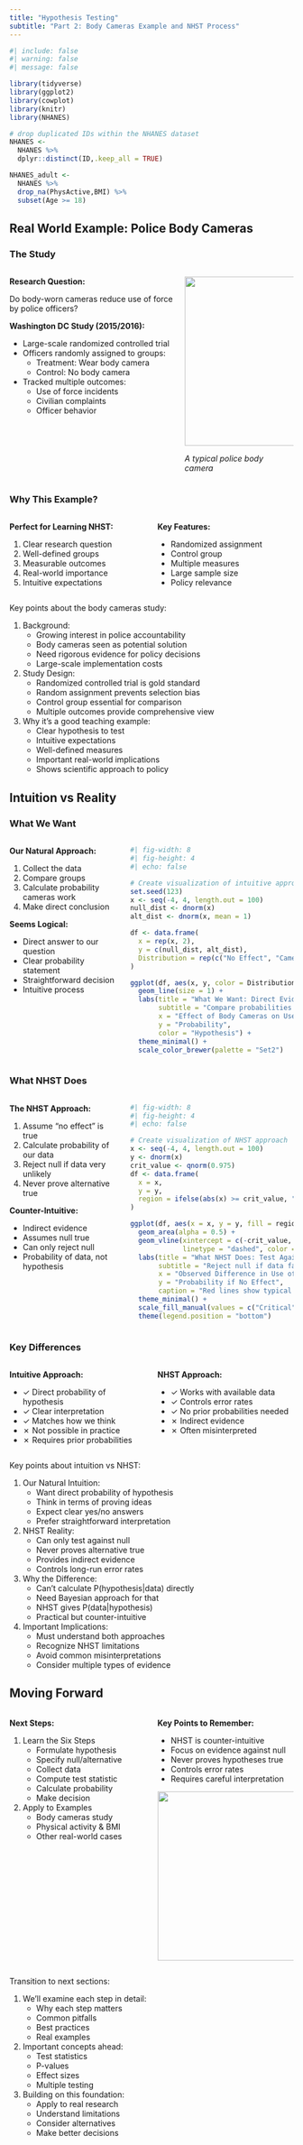 ```yaml
---
title: "Hypothesis Testing"
subtitle: "Part 2: Body Cameras Example and NHST Process"
---
```


```r
#| include: false
#| warning: false
#| message: false

library(tidyverse)
library(ggplot2)
library(cowplot)
library(knitr)
library(NHANES)

# drop duplicated IDs within the NHANES dataset
NHANES <- 
  NHANES %>% 
  dplyr::distinct(ID,.keep_all = TRUE)

NHANES_adult <- 
  NHANES %>%
  drop_na(PhysActive,BMI) %>%
  subset(Age >= 18)
```

## Real World Example: Police Body Cameras {.smaller}

::: {.panel-tabset}

### The Study

::: {.columns}
::: {.column width="60%"}
**Research Question:**

Do body-worn cameras reduce use of force by police officers?

**Washington DC Study (2015/2016):**

- Large-scale randomized controlled trial
- Officers randomly assigned to groups:
  * Treatment: Wear body camera
  * Control: No body camera
- Tracked multiple outcomes:
  * Use of force incidents
  * Civilian complaints
  * Officer behavior
::::

::: {.column width="40%"}
![](https://upload.wikimedia.org/wikipedia/commons/thumb/5/55/Police_Body_Camera.jpg/440px-Police_Body_Camera.jpg){width=300}

*A typical police body camera*
::::
::::

### Why This Example?

::: {.columns}
::: {.column width="50%"}
**Perfect for Learning NHST:**

1. Clear research question
2. Well-defined groups
3. Measurable outcomes
4. Real-world importance
5. Intuitive expectations
::::

::: {.column width="50%"}
**Key Features:**

- Randomized assignment
- Control group
- Multiple measures
- Large sample size
- Policy relevance
::::
::::
::::

::: {.notes}
Key points about the body cameras study:

1. Background:
   - Growing interest in police accountability
   - Body cameras seen as potential solution
   - Need rigorous evidence for policy decisions
   - Large-scale implementation costs

2. Study Design:
   - Randomized controlled trial is gold standard
   - Random assignment prevents selection bias
   - Control group essential for comparison
   - Multiple outcomes provide comprehensive view

3. Why it's a good teaching example:
   - Clear hypothesis to test
   - Intuitive expectations
   - Well-defined measures
   - Important real-world implications
   - Shows scientific approach to policy
::::

## Intuition vs Reality {.smaller}

::: {.panel-tabset}

### What We Want

::: {.columns}
::: {.column width="40%"}
**Our Natural Approach:**

1. Collect the data
2. Compare groups
3. Calculate probability cameras work
4. Make direct conclusion

**Seems Logical:**

- Direct answer to our question
- Clear probability statement
- Straightforward decision
- Intuitive process
::::

::: {.column width="60%"}
```r
#| fig-width: 8
#| fig-height: 4
#| echo: false

# Create visualization of intuitive approach
set.seed(123)
x <- seq(-4, 4, length.out = 100)
null_dist <- dnorm(x)
alt_dist <- dnorm(x, mean = 1)

df <- data.frame(
  x = rep(x, 2),
  y = c(null_dist, alt_dist),
  Distribution = rep(c("No Effect", "Cameras Work"), each = 100)
)

ggplot(df, aes(x, y, color = Distribution)) +
  geom_line(size = 1) +
  labs(title = "What We Want: Direct Evidence",
       subtitle = "Compare probabilities of each hypothesis",
       x = "Effect of Body Cameras on Use of Force",
       y = "Probability",
       color = "Hypothesis") +
  theme_minimal() +
  scale_color_brewer(palette = "Set2")
```

::::
::::

### What NHST Does

::: {.columns}
::: {.column width="40%"}
**The NHST Approach:**

1. Assume "no effect" is true
2. Calculate probability of our data
3. Reject null if data very unlikely
4. Never prove alternative true

**Counter-Intuitive:**

- Indirect evidence
- Assumes null true
- Can only reject null
- Probability of data, not hypothesis
::::

::: {.column width="60%"}
```r
#| fig-width: 8
#| fig-height: 4
#| echo: false

# Create visualization of NHST approach
x <- seq(-4, 4, length.out = 100)
y <- dnorm(x)
crit_value <- qnorm(0.975)
df <- data.frame(
  x = x,
  y = y,
  region = ifelse(abs(x) >= crit_value, "Critical", "Non-critical")
)

ggplot(df, aes(x = x, y = y, fill = region)) +
  geom_area(alpha = 0.5) +
  geom_vline(xintercept = c(-crit_value, crit_value), 
             linetype = "dashed", color = "red") +
  labs(title = "What NHST Does: Test Against Null",
       subtitle = "Reject null if data falls in critical regions",
       x = "Observed Difference in Use of Force",
       y = "Probability if No Effect",
       caption = "Red lines show typical significance threshold") +
  theme_minimal() +
  scale_fill_manual(values = c("Critical" = "red", "Non-critical" = "blue")) +
  theme(legend.position = "bottom")
```

::::
::::

### Key Differences

::: {.columns}
::: {.column width="50%"}
**Intuitive Approach:**

- ✓ Direct probability of hypothesis
- ✓ Clear interpretation
- ✓ Matches how we think
- ✗ Not possible in practice
- ✗ Requires prior probabilities
::::

::: {.column width="50%"}
**NHST Approach:**

- ✓ Works with available data
- ✓ Controls error rates
- ✓ No prior probabilities needed
- ✗ Indirect evidence
- ✗ Often misinterpreted
::::
::::
::::

::: {.notes}
Key points about intuition vs NHST:

1. Our Natural Intuition:
   - Want direct probability of hypothesis
   - Think in terms of proving ideas
   - Expect clear yes/no answers
   - Prefer straightforward interpretation

2. NHST Reality:
   - Can only test against null
   - Never proves alternative true
   - Provides indirect evidence
   - Controls long-run error rates

3. Why the Difference:
   - Can't calculate P(hypothesis|data) directly
   - Need Bayesian approach for that
   - NHST gives P(data|hypothesis)
   - Practical but counter-intuitive

4. Important Implications:
   - Must understand both approaches
   - Recognize NHST limitations
   - Avoid common misinterpretations
   - Consider multiple types of evidence
::::

## Moving Forward {.smaller}

::: {.columns}
::: {.column width="50%"}
**Next Steps:**

1. Learn the Six Steps
   - Formulate hypothesis
   - Specify null/alternative
   - Collect data
   - Compute test statistic
   - Calculate probability
   - Make decision

2. Apply to Examples
   - Body cameras study
   - Physical activity & BMI
   - Other real-world cases
::::

::: {.column width="50%"}
**Key Points to Remember:**

- NHST is counter-intuitive
- Focus on evidence against null
- Never proves hypotheses true
- Controls error rates
- Requires careful interpretation

![](https://upload.wikimedia.org/wikipedia/commons/thumb/8/8c/Standard_deviation_diagram.svg/640px-Standard_deviation_diagram.svg.png){width=300}
::::
::::

::: {.notes}
Transition to next sections:

1. We'll examine each step in detail:
   - Why each step matters
   - Common pitfalls
   - Best practices
   - Real examples

2. Important concepts ahead:
   - Test statistics
   - P-values
   - Effect sizes
   - Multiple testing

3. Building on this foundation:
   - Apply to real research
   - Understand limitations
   - Consider alternatives
   - Make better decisions
::::
